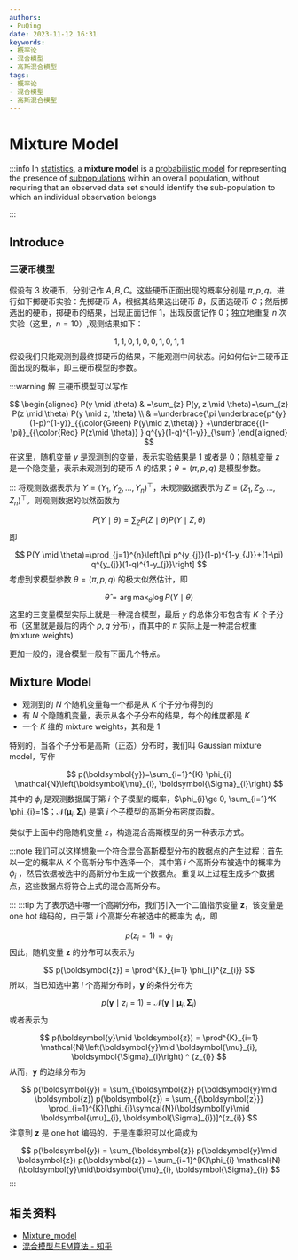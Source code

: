 ```yaml
---
authors:
- PuQing
date: 2023-11-12 16:31
keywords:
- 概率论
- 混合模型
- 高斯混合模型
tags:
- 概率论
- 混合模型
- 高斯混合模型
---
```

# Mixture Model

:::info
In [statistics](https://en.wikipedia.org/wiki/Statistics "Statistics"), a **mixture model** is a [probabilistic model](https://en.wikipedia.org/wiki/Probabilistic_model "Probabilistic model") for representing the presence of [subpopulations](https://en.wikipedia.org/wiki/Subpopulation "Subpopulation") within an overall population, without requiring that an observed data set should identify the sub-population to which an individual observation belongs


:::
## Introduce

### 三硬币模型

假设有 3 枚硬币，分别记作 $A,B,C$。这些硬币正面出现的概率分别是 $\pi,p,q$。进行如下掷硬币实验：先掷硬币 $A$，根据其结果选出硬币 $B$，反面选硬币 $C$；然后掷选出的硬币，掷硬币的结果，出现正面记作 1，出现反面记作 0；独立地重复 $n$ 次实验（这里，$n=10$）,观测结果如下：


<!--truncate-->
$$
1,1,0,1,0,0,1,0,1,1
$$
假设我们只能观测到最终掷硬币的结果，不能观测中间状态。问如何估计三硬币正面出现的概率，即三硬币模型的参数。

:::warning 解
三硬币模型可以写作

$$
\begin{aligned}
P(y \mid \theta) & =\sum_{z} P(y, z \mid \theta)=\sum_{z} P(z \mid \theta) P(y \mid z, \theta) \\
& =\underbrace{\pi \underbrace{p^{y}(1-p)^{1-y}}_{{\color{Green} P(y\mid z,\theta)} }  +\underbrace{(1-\pi)}_{{\color{Red} P(z\mid \theta)} } q^{y}(1-q)^{1-y}}_{\sum} 
\end{aligned}
$$
在这里，随机变量 $y$ 是观测到的变量，表示实验结果是 $1$ 或者是 $0$；随机变量 $z$ 是一个隐变量，表示未观测到的硬币 $A$ 的结果；$\theta=(\pi,p,q)$ 是模型参数。

:::
将观测数据表示为 $Y=(Y_{1},Y_{2},\dots,Y_{n})^\top$，未观测数据表示为 $Z=(Z_{1},Z_{2},\dots,Z_{n})^\top$。则观测数据的似然函数为

$$
\begin{equation}
P(Y \mid \theta)=\sum_{Z} P(Z \mid \theta) P(Y \mid Z, \theta)
\end{equation}
$$
即

$$
P(Y \mid \theta)=\prod_{j=1}^{n}\left[\pi p^{y_{j}}(1-p)^{1-y_{J}}+(1-\pi) q^{y_{j}}(1-q)^{1-y_{j}}\right]
$$
考虑到求模型参数 $\theta=(\pi,p,q)$ 的极大似然估计，即

$$
\hat{\theta}=\arg \max _{\theta} \log P(Y \mid \theta)
$$
这里的三变量模型实际上就是一种混合模型，最后 $y$ 的总体分布包含有 $K$ 个子分布（这里就是最后的两个 $p,q$ 分布），而其中的 $\pi$ 实际上是一种混合权重 ($\text{mixture weights}$)

更加一般的，混合模型一般有下面几个特点。

## Mixture Model

- 观测到的 $N$ 个随机变量每一个都是从 $K$ 个子分布得到的
- 有 $N$ 个隐随机变量，表示从各个子分布的结果，每个的维度都是 $K$
- 一个 $K$ 维的 $\text{mixture weights}$，其和是 $1$

特别的，当各个子分布是高斯（正态）分布时，我们叫 $\text{Gaussian mixture model}$，写作

$$
p(\boldsymbol{y})=\sum_{i=1}^{K} \phi_{i} \mathcal{N}\left(\boldsymbol{\mu}_{i}, \boldsymbol{\Sigma}_{i}\right)
$$
其中的 $\phi_{i}$ 是观测数据属于第 $i$ 个子模型的概率，$\phi_{i}\ge 0, \sum_{i=1}^K \phi_{i}=1$；$\mathcal{N}\left(\boldsymbol{\mu}_{i}, \boldsymbol{\Sigma}_{i}\right)$ 是第 $i$ 个子模型的高斯分布密度函数。

类似于上面中的隐随机变量 $z$，构造混合高斯模型的另一种表示方式。

:::note
我们可以这样想象一个符合混合高斯模型分布的数据点的产生过程：首先以一定的概率从 $K$ 个高斯分布中选择一个，其中第 $i$ 个高斯分布被选中的概率为 $\phi_{i}$ ，然后依据被选中的高斯分布生成一个数据点。重复以上过程生成多个数据点，这些数据点将符合上式的混合高斯分布。

:::
:::tip
为了表示选中哪一个高斯分布，我们引入一个二值指示变量 $\boldsymbol{z}$，该变量是 $\text{one hot}$ 编码的，由于第 $i$ 个高斯分布被选中的概率为 $\phi_{i}$，即

$$
p(z_{i}=1) = \phi_{i}
$$
因此，随机变量 $\boldsymbol{z}$ 的分布可以表示为

$$
p(\boldsymbol{z}) = \prod^{K}_{i=1} \phi_{i}^{z_{i}}
$$
所以，当已知选中第 $i$ 个高斯分布时，$\boldsymbol{y}$ 的条件分布为

$$
p(\boldsymbol{y}\mid z_{i}=1) = \mathcal{N}\left(\boldsymbol{y}\mid \boldsymbol{\mu}_{i}, \boldsymbol{\Sigma}_{i}\right)
$$
或者表示为

$$
p(\boldsymbol{y}\mid \boldsymbol{z}) = \prod^{K}_{i=1} \mathcal{N}\left(\boldsymbol{y}\mid \boldsymbol{\mu}_{i}, \boldsymbol{\Sigma}_{i}\right) ^ {z_{i}}
$$
从而，$\boldsymbol{y}$ 的边缘分布为

$$
p(\boldsymbol{y}) = \sum_{\boldsymbol{z}} p(\boldsymbol{y}\mid \boldsymbol{z}) p(\boldsymbol{z}) = \sum_{{\boldsymbol{z}}} \prod_{i=1}^{K}[\phi_{i}\symcal{N}(\boldsymbol{y}\mid \boldsymbol{\mu}_{i}, \boldsymbol{\Sigma}_{i})]^{z_{i}}
$$
注意到 $\boldsymbol{z}$ 是 $\text{one hot}$ 编码的，于是连乘积可以化简成为

$$
p(\boldsymbol{y}) = \sum_{\boldsymbol{z}} p(\boldsymbol{y}\mid \boldsymbol{z}) p(\boldsymbol{z}) = \sum_{i=1}^{K}\phi_{i} \mathcal{N}(\boldsymbol{y}\mid\boldsymbol{\mu}_{i}, \boldsymbol{\Sigma}_{i})
$$
:::
## 相关资料

- [Mixture_model](https://en.wikipedia.org/wiki/Mixture_model#Gaussian_mixture_model)
- [混合模型与EM算法 - 知乎](https://zhuanlan.zhihu.com/p/33365515)
